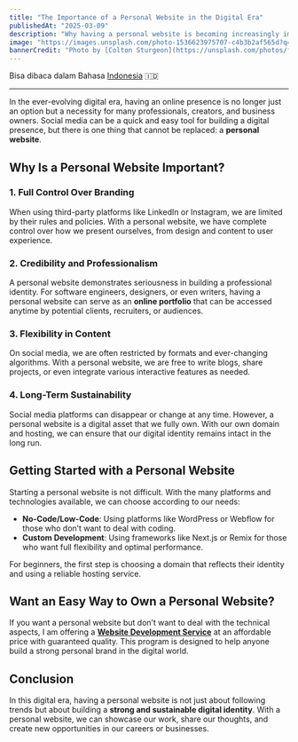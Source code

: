 ```yaml
---
title: "The Importance of a Personal Website in the Digital Era"
publishedAt: "2025-03-09"
description: "Why having a personal website is becoming increasingly important in the digital era and how it can help with personal branding."
image: "https://images.unsplash.com/photo-1536623975707-c4b3b2af565d?q=80&w=2940&auto=format&fit=crop&ixlib=rb-4.0.3&ixid=M3wxMjA3fDB8MHxwaG90by1wYWdlfHx8fGVufDB8fHx8fA%3D%3D"
bannerCredit: "Photo by [Colton Sturgeon](https://unsplash.com/photos/five-black-rocks-6KkYYqTEDwQ)"
---
```


Bisa dibaca dalam Bahasa [Indonesia](/blog/id-personal-website) 🇮🇩

---

In the ever-evolving digital era, having an online presence is no longer just an option but a necessity for many professionals, creators, and business owners. Social media can be a quick and easy tool for building a digital presence, but there is one thing that cannot be replaced: a **personal website**.

## Why Is a Personal Website Important?

### 1. Full Control Over Branding

When using third-party platforms like LinkedIn or Instagram, we are limited by their rules and policies. With a personal website, we have complete control over how we present ourselves, from design and content to user experience.

### 2. Credibility and Professionalism

A personal website demonstrates seriousness in building a professional identity. For software engineers, designers, or even writers, having a personal website can serve as an **online portfolio** that can be accessed anytime by potential clients, recruiters, or audiences.

### 3. Flexibility in Content

On social media, we are often restricted by formats and ever-changing algorithms. With a personal website, we are free to write blogs, share projects, or even integrate various interactive features as needed.

### 4. Long-Term Sustainability

Social media platforms can disappear or change at any time. However, a personal website is a digital asset that we fully own. With our own domain and hosting, we can ensure that our digital identity remains intact in the long run.

## Getting Started with a Personal Website

Starting a personal website is not difficult. With the many platforms and technologies available, we can choose according to our needs:

- **No-Code/Low-Code**: Using platforms like WordPress or Webflow for those who don’t want to deal with coding.
- **Custom Development**: Using frameworks like Next.js or Remix for those who want full flexibility and optimal performance.

For beginners, the first step is choosing a domain that reflects their identity and using a reliable hosting service.

## Want an Easy Way to Own a Personal Website?

If you want a personal website but don’t want to deal with the technical aspects, I am offering a **[Website Development Service](https://www.ommiputera.me/posts/jasa-pembuatan-website)** at an affordable price with guaranteed quality. This program is designed to help anyone build a strong personal brand in the digital world.

## Conclusion

In this digital era, having a personal website is not just about following trends but about building a **strong and sustainable digital identity**. With a personal website, we can showcase our work, share our thoughts, and create new opportunities in our careers or businesses.
